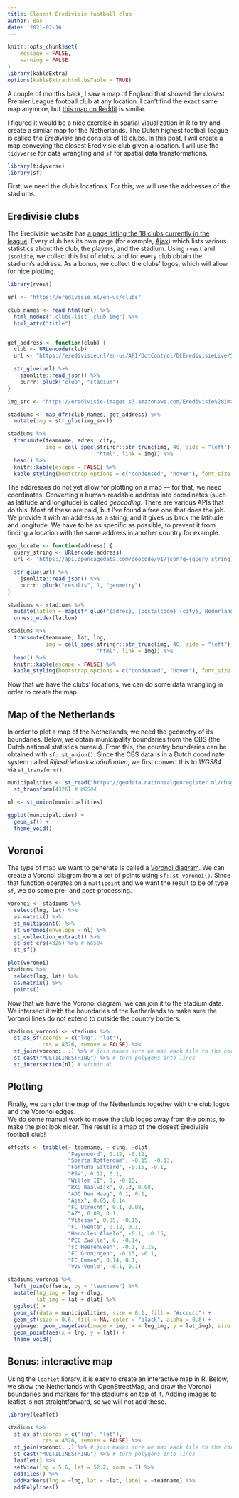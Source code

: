 ```yaml
---
title: Closest Eredivisie football club
author: Bas
date: '2021-02-16'
---
```


```r
knitr::opts_chunk$set(
	message = FALSE,
	warning = FALSE
)
library(kableExtra)
options(kableExtra.html.bsTable = TRUE)
```

A couple of months back, I saw a map of England that showed the closest Premier League football club at any location. I can't find the exact same map anymore, but [this map on Reddit](https://www.reddit.com/r/soccer/comments/2310nq/premier_league_football_map_shows_the_closest_pl/) is similar.

I figured it would be a nice exercise in spatial visualization in R to try and create a similar map for the Netherlands. The Dutch highest football league is called the _Eredivisie_ and consists of 18 clubs. In this post, I will create a map conveying the closest Eredivisie club given a location. I will use the `tidyverse` for data wrangling and `sf` for spatial data transformations.  

```r
library(tidyverse)
library(sf)
```

First, we need the club's locations. For this, we will use the addresses of the stadiums.

## Eredivisie clubs

The Eredivisie website has [a page listing the 18 clubs currently in the league](https://eredivisie.nl/en-us/clubs). Every club has its own page (for example,  [Ajax](https://eredivisie.nl/en-us/Clubs/Clubdetail/club/Ajax)) which lists various statistics about the club, the players, and the stadium. Using `rvest` and `jsonlite`, we collect this list of clubs, and for every club obtain the stadium's address. As a bonus, we collect the clubs' logos, which will allow for nice plotting.

```r
library(rvest)

url <- "https://eredivisie.nl/en-us/clubs"

club_names <- read_html(url) %>% 
  html_nodes(".clubs-list__club img") %>% 
  html_attr("title")


get_address <- function(club) {
  club <- URLencode(club)
  url <- "https://eredivisie.nl/en-us/API/DotControl/DCEredivisieLive/Stats/GetThemeSelection?teamname={club}&cid=0&moduleId=1261&tabId=255"

  str_glue(url) %>% 
    jsonlite::read_json() %>% 
    purrr::pluck("club", "stadium")
}

img_src <- "https://eredivisie-images.s3.amazonaws.com/Eredivisie%20images/Eredivisie%20Badges/{teamId}/150x150.png"

stadiums <- map_dfr(club_names, get_address) %>% 
  mutate(img = str_glue(img_src))

stadiums %>% 
  transmute(teamname, adres, city,
            img = cell_spec(stringr::str_trunc(img, 40, side = "left"),
                            "html", link = img)) %>% 
  head() %>% 
  knitr::kable(escape = FALSE) %>% 
  kable_styling(bootstrap_options = c("condensed", "hover"), font_size = 13) 
```

The addresses do not yet allow for plotting on a map — for that, we need coordinates. Converting a human-readable address into coordinates (such as latitude and longitude) is called _geocoding_. There are various APIs that do this. Most of these are paid, but I've found a free one that does the job. We provide it with an address as a string, and it gives us back the latitude and longitude. We have to be as specific as possible, to prevent it from finding a location with the same address in another country for example.

```r
geo_locate <- function(address) {
  query_string <- URLencode(address)
  url <- "https://api.opencagedata.com/geocode/v1/json?q={query_string}&key=e5580345eb0e46d9a2e17e6a7e2373f7&no_annotations=1&language=nl"

  str_glue(url) %>% 
    jsonlite::read_json() %>% 
    purrr::pluck("results", 1, "geometry")
}

stadiums <- stadiums %>% 
  mutate(latlon = map(str_glue("{adres}, {postalcode} {city}, Nederland"), geo_locate)) %>% 
  unnest_wider(latlon)

stadiums %>% 
  transmute(teamname, lat, lng,
            img = cell_spec(stringr::str_trunc(img, 40, side = "left"),
                            "html", link = img)) %>% 
  head() %>% 
  knitr::kable(escape = FALSE) %>% 
  kable_styling(bootstrap_options = c("condensed", "hover"), font_size = 13) 
```

Now that we have the clubs' locations, we can do some data wrangling in order to create the map.  

## Map of the Netherlands

In order to plot a map of the Netherlands, we need the geometry of its boundaries. Below, we obtain municipality boundaries from the CBS (the Dutch national statistics bureau). From this, the country boundaries can be obtained with `sf::st_union()`. Since the CBS data is in a Dutch coordinate system called _Rijksdriehoekscoördinaten_, we first convert this to _WGS84_ via `st_transform()`. 

```r
municipalities <- st_read("https://geodata.nationaalgeoregister.nl/cbsgebiedsindelingen/wfs?request=GetFeature&service=WFS&version=2.0.0&typeName=cbs_gemeente_2021_gegeneraliseerd&outputFormat=json", quiet = TRUE) %>% 
  st_transform(4326) # WGS84

nl <- st_union(municipalities)

ggplot(municipalities) +
  geom_sf() +
  theme_void()
```

## Voronoi

The type of map we want to generate is called a [Voronoi diagram](https://en.wikipedia.org/wiki/Voronoi_diagram). We can create a Voronoi diagram from a set of points using `sf::st_voronoi()`. Since that function operates on a `multipoint` and we want the result to be of type `sf`, we do some pre- and post-processing.

```r
voronoi <- stadiums %>% 
  select(lng, lat) %>% 
  as.matrix() %>% 
  st_multipoint() %>%
  st_voronoi(envelope = nl) %>%
  st_collection_extract() %>% 
  st_set_crs(4326) %>% # WGS84
  st_sf()

plot(voronoi)
stadiums %>% 
  select(lng, lat) %>% 
  as.matrix() %>% 
  points()
```
Now that we have the Voronoi diagram, we can join it to the stadium data. We intersect it with the boundaries of the Netherlands to make sure the Voronoi lines do not extend to outside the country borders.

```r
stadiums_voronoi <- stadiums %>%
  st_as_sf(coords = c("lng", "lat"),
           crs = 4326, remove = FALSE) %>% 
  st_join(voronoi, .) %>% # join makes sure we map each tile to the correct centroid
  st_cast("MULTILINESTRING") %>% # turn polygons into lines
  st_intersection(nl) # within NL
```

## Plotting

Finally, we can plot the map of the Netherlands together with the club logos and the Voronoi edges.  
We do some manual work to move the club logos away from the points, to make the plot look nicer. The result is a map of the closest Eredivisie football club!

```r
offsets <- tribble(~ teamname, ~ dlng, ~dlat,
                   "Feyenoord", 0.12, -0.12,
                   "Sparta Rotterdam", -0.15, -0.13,
                   "Fortuna Sittard", -0.15, -0.1,
                   "PSV", 0.12, 0.1,
                   "Willem II", 0, -0.15,
                   "RKC Waalwijk", 0.13, 0.08,
                   "ADO Den Haag", 0.1, 0.1,
                   "Ajax", 0.05, 0.14,
                   "FC Utrecht", 0.1, 0.08,
                   "AZ", 0.08, 0.1,
                   "Vitesse", 0.05, -0.15,
                   "FC Twente", 0.12, 0.1,
                   "Heracles Almelo", -0.1, -0.15,
                   "PEC Zwolle", 0, -0.14,
                   "sc Heerenveen", -0.1, 0.15,
                   "FC Groningen", -0.15, -0.1,
                   "FC Emmen", 0.14, 0.1,
                   "VVV-Venlo", -0.1, 0.1)

stadiums_voronoi %>% 
  left_join(offsets, by = "teamname") %>% 
  mutate(lng_img = lng + dlng,
         lat_img = lat + dlat) %>% 
  ggplot() +
  geom_sf(data = municipalities, size = 0.1, fill = "#cccccc") +
  geom_sf(size = 0.6, fill = NA, color = "black", alpha = 0.8) +
  ggimage::geom_image(aes(image = img, x = lng_img, y = lat_img), size = 0.08) + 
  geom_point(aes(x = lng, y = lat)) +
  theme_void()
```

## Bonus: interactive map

Using the `leaflet` library, it is easy to create an interactive map in R. Below, we show the Netherlands with OpenStreetMap, and draw the Voronoi boundaries and markers for the stadiums on top of it. Adding images to leaflet is not straightforward, so we will not add these. 

```r
library(leaflet)

stadiums %>%
  st_as_sf(coords = c("lng", "lat"),
           crs = 4326, remove = FALSE) %>% 
  st_join(voronoi, .) %>% # join makes sure we map each tile to the correct centroid
  st_cast("MULTILINESTRING") %>% # turn polygons into lines
  leaflet() %>% 
  setView(lng = 5.6, lat = 52.2, zoom = 7) %>%
  addTiles() %>% 
  addMarkers(lng = ~lng, lat = ~lat, label = ~teamname) %>% 
  addPolylines()
```

